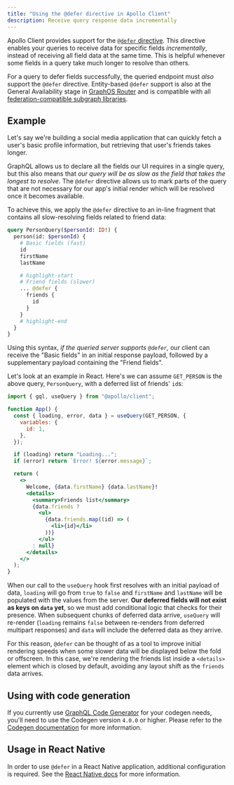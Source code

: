 ```yaml
---
title: "Using the @defer directive in Apollo Client"
description: Receive query response data incrementally
---
```


Apollo Client provides support for the [`@defer` directive](https://github.com/graphql/graphql-wg/blob/main/rfcs/DeferStream.md). This directive enables your queries to receive data for specific fields _incrementally_, instead of receiving all field data at the same time. This is helpful whenever some fields in a query take much longer to resolve than others.

<Note>

For a query to defer fields successfully, the queried endpoint must _also_ support the `@defer` directive. Entity-based `@defer` support is also at the General Availability stage in [GraphOS Router](/router/executing-operations/defer-support/) and is compatible with all [federation-compatible subgraph libraries](/federation/building-supergraphs/supported-subgraphs/).

</Note>

## Example

Let's say we're building a social media application that can quickly fetch a user's basic profile information, but retrieving that user's friends takes longer.

GraphQL allows us to declare all the fields our UI requires in a single query, but this also means that _our query will be as slow as the field that takes the longest to resolve_. The `@defer` directive allows us to mark parts of the query that are not necessary for our app's initial render which will be resolved once it becomes available.

To achieve this, we apply the `@defer` directive to an in-line fragment that contains all slow-resolving fields related to friend data:

```graphql
query PersonQuery($personId: ID!) {
  person(id: $personId) {
    # Basic fields (fast)
    id
    firstName
    lastName

    # highlight-start
    # Friend fields (slower)
    ... @defer {
      friends {
        id
      }
    }
    # highlight-end
  }
}
```

Using this syntax, _if the queried server supports `@defer`,_ our client can receive the "Basic fields" in an initial response payload, followed by a supplementary payload containing the "Friend fields".

Let's look at an example in React. Here's we can assume `GET_PERSON` is the above query, `PersonQuery`, with a deferred list of friends' `id`s:

```jsx title="app.jsx"
import { gql, useQuery } from "@apollo/client";

function App() {
  const { loading, error, data } = useQuery(GET_PERSON, {
    variables: {
      id: 1,
    },
  });

  if (loading) return "Loading...";
  if (error) return `Error! ${error.message}`;

  return (
    <>
      Welcome, {data.firstName} {data.lastName}!
      <details>
        <summary>Friends list</summary>
        {data.friends ?
          <ul>
            {data.friends.map((id) => (
              <li>{id}</li>
            ))}
          </ul>
        : null}
      </details>
    </>
  );
}
```

When our call to the `useQuery` hook first resolves with an initial payload of data, `loading` will go from `true` to `false` and `firstName` and `lastName` will be populated with the values from the server. **Our deferred fields will not exist as keys on `data` yet**, so we must add conditional logic that checks for their presence. When subsequent chunks of deferred data arrive, `useQuery` will re-render (`loading` remains `false` between re-renders from deferred multipart responses) and `data` will include the deferred data as they arrive.

For this reason, `@defer` can be thought of as a tool to improve initial rendering speeds when some slower data will be displayed below the fold or offscreen. In this case, we're rendering the friends list inside a `<details>` element which is closed by default, avoiding any layout shift as the `friends` data arrives.

## Using with code generation

If you currently use [GraphQL Code Generator](https://www.the-guild.dev/graphql/codegen) for your codegen needs, you'll need to use the Codegen version `4.0.0` or higher. Please refer to the [Codegen documentation](https://the-guild.dev/graphql/codegen/plugins/presets/preset-client#fragment-masking-with-defer-directive) for more information.

## Usage in React Native

In order to use `@defer` in a React Native application, additional configuration is required. See the [React Native docs](../integrations/react-native#consuming-multipart-http-via-text-streaming) for more information.
